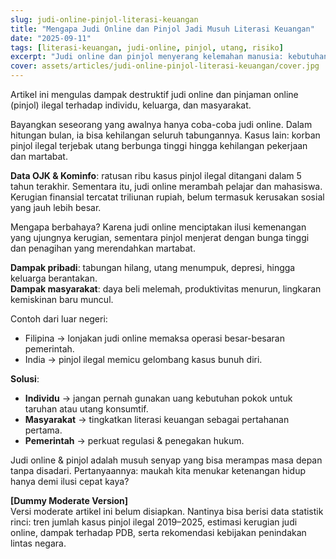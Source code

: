 ```yaml
---
slug: judi-online-pinjol-literasi-keuangan
title: "Mengapa Judi Online dan Pinjol Jadi Musuh Literasi Keuangan"
date: "2025-09-11"
tags: [literasi-keuangan, judi-online, pinjol, utang, risiko]
excerpt: "Judi online dan pinjol menyerang kelemahan manusia: kebutuhan cepat dan instan. Tanpa literasi keuangan yang kuat, masyarakat mudah terjebak."
cover: assets/articles/judi-online-pinjol-literasi-keuangan/cover.jpg
---
```


Artikel ini mengulas dampak destruktif judi online dan pinjaman online (pinjol) ilegal terhadap individu, keluarga, dan masyarakat.

<Only mode="friendly">

Bayangkan seseorang yang awalnya hanya coba-coba judi online. Dalam hitungan bulan, ia bisa kehilangan seluruh tabungannya. Kasus lain: korban pinjol ilegal terjebak utang berbunga tinggi hingga kehilangan pekerjaan dan martabat.

**Data OJK & Kominfo**: ratusan ribu kasus pinjol ilegal ditangani dalam 5 tahun terakhir. Sementara itu, judi online merambah pelajar dan mahasiswa. Kerugian finansial tercatat triliunan rupiah, belum termasuk kerusakan sosial yang jauh lebih besar.

Mengapa berbahaya? Karena judi online menciptakan ilusi kemenangan yang ujungnya kerugian, sementara pinjol menjerat dengan bunga tinggi dan penagihan yang merendahkan martabat.

**Dampak pribadi**: tabungan hilang, utang menumpuk, depresi, hingga keluarga berantakan.  
**Dampak masyarakat**: daya beli melemah, produktivitas menurun, lingkaran kemiskinan baru muncul.

Contoh dari luar negeri:

- Filipina → lonjakan judi online memaksa operasi besar-besaran pemerintah.
- India → pinjol ilegal memicu gelombang kasus bunuh diri.

**Solusi**:

- **Individu** → jangan pernah gunakan uang kebutuhan pokok untuk taruhan atau utang konsumtif.
- **Masyarakat** → tingkatkan literasi keuangan sebagai pertahanan pertama.
- **Pemerintah** → perkuat regulasi & penegakan hukum.

Judi online & pinjol adalah musuh senyap yang bisa merampas masa depan tanpa disadari. Pertanyaannya: maukah kita menukar ketenangan hidup hanya demi ilusi cepat kaya?

</Only>

<Only mode="moderate">

**[Dummy Moderate Version]**  
Versi moderate artikel ini belum disiapkan. Nantinya bisa berisi data statistik rinci: tren jumlah kasus pinjol ilegal 2019–2025, estimasi kerugian judi online, dampak terhadap PDB, serta rekomendasi kebijakan penindakan lintas negara.

</Only>
